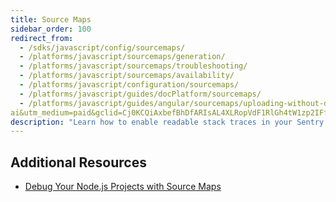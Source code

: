 ```yaml
---
title: Source Maps
sidebar_order: 100
redirect_from:
  - /sdks/javascript/config/sourcemaps/
  - /platforms/javascript/sourcemaps/generation/
  - /platforms/javascript/sourcemaps/troubleshooting/
  - /platforms/javascript/sourcemaps/availability/
  - /platforms/javascript/configuration/sourcemaps/
  - /platforms/javascript/guides/docPlatform/sourcemaps/
  - /platforms/javascript/guides/angular/sourcemaps/uploading-without-debug-ids/?utm_campaignid=18823084952&utm_agid=141877748846&utm_adgroupid=141877748846&utm_campaignname=HD-Writesonic-Prospecting-India-Brand&utm_source=google&utm_campaign&utm_term=writesonic 
ai&utm_medium=paid&gclid=Cj0KCQiAxbefBhDfARIsAL4XLRopVdF1RlGh4tW1zp2IFfJ31KKoPvVPq_1kz7JhiwhL7zsw15VgBJwaAseQEALw_wcB
description: "Learn how to enable readable stack traces in your Sentry errors."
---
```


<PlatformContent includePath="sourcemaps/primer" />

<PlatformContent includePath="sourcemaps/overview" />

## Additional Resources

- [Debug Your Node.js Projects with Source Maps](https://blog.sentry.io/2019/02/20/debug-node-source-maps)
